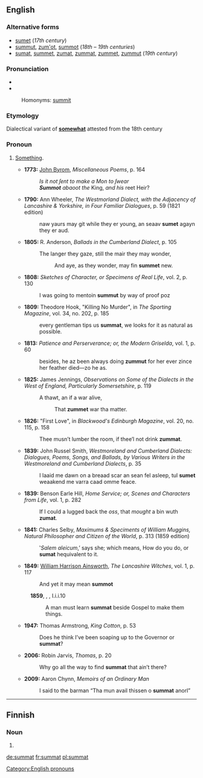 ==English==

===Alternative forms===
* [[sumet]] (''17th century'')
* [[summut]], [[zum'ot]], [[summot]] (''18th – 19th centuries'')
* [[sumat]], [[summet]], [[zumat]], [[zummat]], [[zummet]], [[zummut]] (''19th century'')

===Pronunciation===
* {{IPA|/ˈsʌmət/|lang=en}}
* {{IPA|/ˈzʌmət/|lang=en}}
: Homonyms: [[summit]] {{qualifier|in some dialects}}

===Etymology===
Dialectical variant of '''[[somewhat]]''' attested from the 18th century

===Pronoun===
{{en-pron}}

# {{context|British|regional|lang=en}} [[something|Something]].
#* '''1773:''' [[w:John Byrom|John Byrom]], ''Miscellaneous Poems'', p. 164
#*: ''Is it not ſent to make a Mon to ſwear''
#*: '''''Summot''' abaoot the'' King, ''and his'' reet Heir?
#* '''1790:''' Ann Wheeler, ''The Westmorland Dialect, with the Adjacency of Lancashire & Yorkshire, in Four Familiar Dialogues'', p. 59 (1821 edition)
#*: naw yaurs may git while they er young, an seaav '''sumet''' agayn they er aud.
#* '''1805:''' R. Anderson, ''Ballads in the Cumberland Dialect'', p. 105
#*: The langer they gaze, still the mair they may wonder,
#*:: And aye, as they wonder, may fin '''summet''' new.
#* '''1808:''' ''Sketches of Character, or Specimens of Real Life'', vol. 2, p. 130
#*: I was going to mentoin '''summut''' by way of proof poz
#* '''1809:''' Theodore Hook, "Killing No Murder", in ''The Sporting Magazine'', vol. 34, no. 202, p. 185
#*: every gentleman tips us '''summat''', we looks for it as natural as possible.
#* '''1813:''' ''Patience and Perserverance; or, the Modern Griselda'', vol. 1, p. 60
#*: besides, he az been always doing '''zummut''' for her ever zince her feather died—zo he as.
#* '''1825:''' James Jennings, ''Observations on Some of the Dialects in the West of England, Particularly Somersetshire'', p. 119
#*: A thawt, an if a war alive,
#*:: That '''zummet''' war tha matter.
#* '''1826:''' "First Love", in ''Blackwood's Edinburgh Magazine'', vol. 20, no. 115, p. 158
#*: Thee musn’t lumber the room, if thee’l not drink '''zummat'''.
#* '''1839:''' John Russel Smith, ''Westmoreland and Cumberland Dialects: Dialogues, Poems, Songs, and Ballads, by Various Writers in the Westmoreland and Cumberland Dialects'', p. 35
#*: I laaid me dawn on a breaad scar an sean fel asleep, tul '''sumet''' weaakend me varra caad omme feace.
#* '''1839:''' Benson Earle Hill, ''Home Service; or, Scenes and Characters from Life'', vol. 1, p. 282
#*: If I could a lugged back the ''oss'', that ''mought'' a bin wuth '''zumat'''.
#* '''1841:''' Charles Selby, ''Maximums & Speciments of William Muggins, Natural Philosopher and Citizen of the World'', p. 313 (1859 edition)
#*:‛''Salem aleicum'',’ says she; which means, How do you do, or '''sumat''' hequivalent to it.
#* '''1849:''' [[w:William Harrison Ainsworth|William Harrison Ainsworth]], ''The Lancashire Witches'', vol. 1, p. 117
#*: And yet it may mean '''summot'''
#:'''1859''', {{w|George Eliot}}, ''{{w|Adam Bede}}'', I.i.i.10
#::A man must learn '''summat''' beside Gospel to make them things.
#* '''1947:''' Thomas Armstrong, ''King Cotton'', p. 53
#*: Does he think I’ve been soaping up to the Governor or '''summat'''?
#* '''2006:''' Robin Jarvis, ''Thomas'', p. 20
#*: Why go all the way to find '''summat''' that ain’t there?
#* '''2009:''' Aaron Chynn, ''Memoirs of an Ordinary Man''
#*: I said to the barman “Tha mun avail thissen o '''summat''' anorl”

[[Category:English pronouns]]

----

==Finnish==

===Noun===
{{head|fi|noun form}}

# {{plural of|summa|lang=fi}}

[[de:summat]]
[[fr:summat]]
[[pl:summat]]